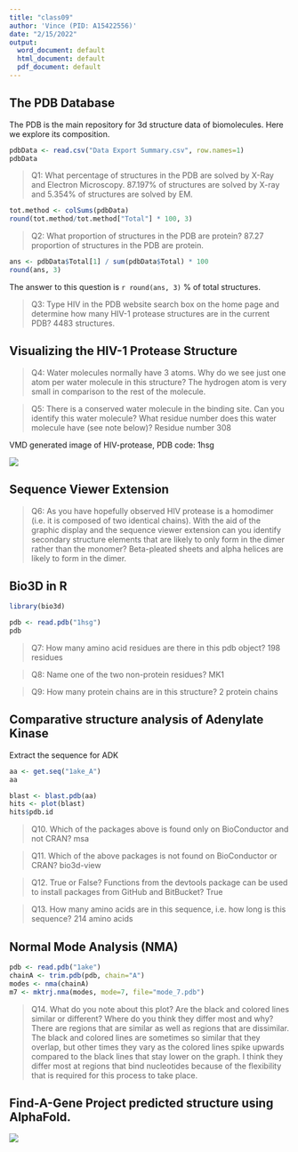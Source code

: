 ```yaml
---
title: "class09"
author: 'Vince (PID: A15422556)'
date: "2/15/2022"
output:
  word_document: default
  html_document: default
  pdf_document: default
---
```


## The PDB Database

The PDB is the main repository for 3d structure data of biomolecules. Here we explore its composition.

```r
pdbData <- read.csv("Data Export Summary.csv", row.names=1)
pdbData
```

> Q1: What percentage of structures in the PDB are solved by X-Ray and Electron Microscopy. 87.197% of structures are solved by X-ray and 5.354% of structures are solved by EM.

```r
tot.method <- colSums(pdbData)
round(tot.method/tot.method["Total"] * 100, 3)
```

> Q2: What proportion of structures in the PDB are protein? 87.27 proportion of structures in the PDB are protein.

```r
ans <- pdbData$Total[1] / sum(pdbData$Total) * 100
round(ans, 3)
```

The answer to this question is `r round(ans, 3)` % of total structures.

> Q3: Type HIV in the PDB website search box on the home page and determine how many HIV-1 protease structures are in the current PDB? 4483 structures.

## Visualizing the HIV-1 Protease Structure

> Q4: Water molecules normally have 3 atoms. Why do we see just one atom per water molecule in this structure? The hydrogen atom is very small in comparison to the rest of the molecule.

> Q5: There is a conserved water molecule in the binding site. Can you identify this water molecule? What residue number does this water molecule have (see note below)? Residue number 308

VMD generated image of HIV-protease, PDB code: 1hsg

![](hiv_image.png)

## Sequence Viewer Extension

> Q6: As you have hopefully observed HIV protease is a homodimer (i.e. it is composed of two identical chains). With the aid of the graphic display and the sequence viewer extension can you identify secondary structure elements that are likely to only form in the dimer rather than the monomer? Beta-pleated sheets and alpha helices are likely to form in the dimer.

## Bio3D in R

```r
library(bio3d)

pdb <- read.pdb("1hsg")
pdb
```

> Q7: How many amino acid residues are there in this pdb object? 198 residues

> Q8: Name one of the two non-protein residues? MK1

> Q9: How many protein chains are in this structure? 2 protein chains

## Comparative structure analysis of Adenylate Kinase

Extract the sequence for ADK

```r
aa <- get.seq("1ake_A")
aa
```

```r
blast <- blast.pdb(aa)
hits <- plot(blast)
hits$pdb.id
```

> Q10. Which of the packages above is found only on BioConductor and not CRAN? msa

> Q11. Which of the above packages is not found on BioConductor or CRAN? bio3d-view

> Q12. True or False? Functions from the devtools package can be used to install packages from GitHub and BitBucket? True

> Q13. How many amino acids are in this sequence, i.e. how long is this sequence? 214 amino acids

## Normal Mode Analysis (NMA)

```r
pdb <- read.pdb("1ake")
chainA <- trim.pdb(pdb, chain="A")
modes <- nma(chainA)
m7 <- mktrj.nma(modes, mode=7, file="mode_7.pdb")
```

> Q14. What do you note about this plot? Are the black and colored lines similar or different? Where do you think they differ most and why? There are regions that are similar as well as regions that are dissimilar. The black and colored lines are sometimes so similar that they overlap, but other times they vary as the colored lines spike upwards compared to the black lines that stay lower on the graph. I think they differ most at regions that bind nucleotides because of the flexibility that is required for this process to take place.

## Find-A-Gene Project predicted structure using AlphaFold.

![](predictedStructure.png)
